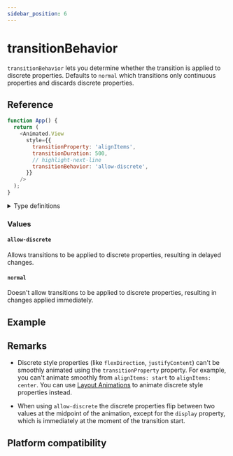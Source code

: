 ```yaml
---
sidebar_position: 6
---
```


# transitionBehavior

`transitionBehavior` lets you determine whether the transition is applied to discrete properties. Defaults to `normal` which transitions only continuous properties and discards discrete properties.


<InteractiveExample
  src={TransitionBehaviorBasicSrc}
  component={TransitionBehaviorBasic}
/>

## Reference

```javascript
function App() {
  return (
    <Animated.View
      style={{
        transitionProperty: 'alignItems',
        transitionDuration: 500,
        // highlight-next-line
        transitionBehavior: 'allow-discrete',
      }}
    />
  );
}
```

<details>
<summary>Type definitions</summary>

```typescript
type CSSTransitionBehavior = 'normal' | 'allow-discrete';
```

</details>

### Values

#### `allow-discrete`

Allows transitions to be applied to discrete properties, resulting in delayed changes.

#### `normal`

Doesn't allow transitions to be applied to discrete properties, resulting in changes applied immediately.

## Example


<InteractiveExample
  src={TransitionBehaviorSrc}
  component={TransitionBehavior}
  label="Comparison between allow-discrete and normal"
/>

## Remarks

- Discrete style properties (like `flexDirection`, `justifyContent`) can't be smoothly animated using the `transitionProperty` property. For example, you can't animate smoothly from `alignItems: start` to `alignItems: center`. You can use [Layout Animations](/docs/layout-animations/layout-transitions) to animate discrete style properties instead.

- When using `allow-discrete` the discrete properties flip between two values at the midpoint of the animation, except for the `display` property, which is immediately at the moment of the transition start.

## Platform compatibility

<PlatformCompatibility android ios web />
